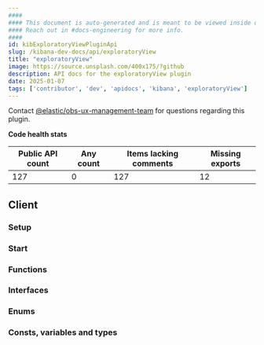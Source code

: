 ```yaml
---
####
#### This document is auto-generated and is meant to be viewed inside our experimental, new docs system.
#### Reach out in #docs-engineering for more info.
####
id: kibExploratoryViewPluginApi
slug: /kibana-dev-docs/api/exploratoryView
title: "exploratoryView"
image: https://source.unsplash.com/400x175/?github
description: API docs for the exploratoryView plugin
date: 2025-01-07
tags: ['contributor', 'dev', 'apidocs', 'kibana', 'exploratoryView']
---
```




Contact [@elastic/obs-ux-management-team](https://github.com/orgs/elastic/teams/obs-ux-management-team) for questions regarding this plugin.

**Code health stats**

| Public API count  | Any count | Items lacking comments | Missing exports |
|-------------------|-----------|------------------------|-----------------|
| 127 | 0 | 127 | 12 |

## Client

### Setup
<DocDefinitionList data={[exploratoryViewObj.client.setup]}/>

### Start
<DocDefinitionList data={[exploratoryViewObj.client.start]}/>

### Functions
<DocDefinitionList data={exploratoryViewObj.client.functions}/>

### Interfaces
<DocDefinitionList data={exploratoryViewObj.client.interfaces}/>

### Enums
<DocDefinitionList data={exploratoryViewObj.client.enums}/>

### Consts, variables and types
<DocDefinitionList data={exploratoryViewObj.client.misc}/>

